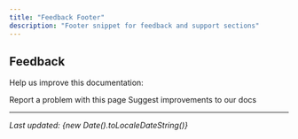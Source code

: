 ```yaml
---
title: "Feedback Footer"
description: "Footer snippet for feedback and support sections"
---
```


## Feedback

Help us improve this documentation:

<CardGroup cols={2}>
  <Card title="Report Issue" icon="bug" href="https://github.com/joosuhail12/tolstoy/issues/new">
    Report a problem with this page
  </Card>
  <Card title="Suggest Improvement" icon="lightbulb" href="mailto:docs@tolstoy.com">
    Suggest improvements to our docs
  </Card>
</CardGroup>

---

*Last updated: {new Date().toLocaleDateString()}*